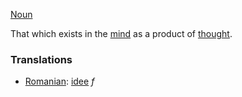 [[Noun]]

That which exists in the [[mind]] as a product of [[thought]].

===Translations===
*[[Romanian]]: [[idee]] ''f''